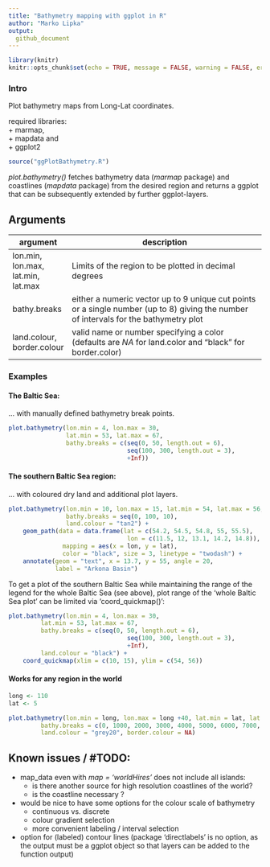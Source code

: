 ```yaml
---
title: "Bathymetry mapping with ggplot in R"
author: "Marko Lipka"
output:
  github_document
---
```


```r
library(knitr)
knitr::opts_chunk$set(echo = TRUE, message = FALSE, warning = FALSE, error = FALSE)
```

### Intro

Plot bathymetry maps from Long-Lat coordinates.

required libraries:  
  + marmap,  
  + mapdata and  
  + ggplot2

```r
source("ggPlotBathymetry.R")
```

*plot.bathymetry()* fetches bathymetry data (*marmap* package) and coastlines (*mapdata* package) from the desired region and returns a ggplot that can be subsequently extended by further ggplot-layers.


## Arguments

argument | description 
---------|------------------------------------------------------------------------------
lon.min, lon.max, lat.min, lat.max | Limits of the region to be plotted in decimal degrees
bathy.breaks | either a numeric vector up to 9 unique cut points or a single number (up to 8) giving the number of intervals for the bathymetry plot
land.colour, border.colour | valid name or number specifying a color (defaults are *NA* for land.color and "black" for border.color)


### Examples

#### The Baltic Sea:
... with manually defined bathymetry break points.
```r
plot.bathymetry(lon.min = 4, lon.max = 30,
                lat.min = 53, lat.max = 67,
                bathy.breaks = c(seq(0, 50, length.out = 6),
                                 seq(100, 300, length.out = 3),
                                 +Inf))
```


#### The southern Baltic Sea region:

... with coloured dry land and additional plot layers.

```r
plot.bathymetry(lon.min = 10, lon.max = 15, lat.min = 54, lat.max = 56, 
                bathy.breaks = seq(0, 100, 10),
                land.colour = "tan2") +
    geom_path(data = data.frame(lat = c(54.2, 54.5, 54.8, 55, 55.5),
                                 lon = c(11.5, 12, 13.1, 14.2, 14.8)),
               mapping = aes(x = lon, y = lat),
               color = "black", size = 3, linetype = "twodash") +
    annotate(geom = "text", x = 13.7, y = 55, angle = 20,
             label = "Arkona Basin")
```


To get a plot of the southern Baltic Sea while maintaining the range of the legend for the whole Baltic Sea (see above), plot range of the 'whole Baltic Sea plot' can be limited via 'coord_quickmap()':

```r
plot.bathymetry(lon.min = 4, lon.max = 30,
         lat.min = 53, lat.max = 67,
         bathy.breaks = c(seq(0, 50, length.out = 6),
                                 seq(100, 300, length.out = 3),
                                 +Inf),
         land.colour = "black") +
    coord_quickmap(xlim = c(10, 15), ylim = c(54, 56))
```


#### Works for any region in the world

```r
long <- 110
lat <- 5

plot.bathymetry(lon.min = long, lon.max = long +40, lat.min = lat, lat.max = lat + 15, 
         bathy.breaks = c(0, 1000, 2000, 3000, 4000, 5000, 6000, 7000, +Inf),
         land.colour = "grey20", border.colour = NA)
```


## Known issues / \#TODO:

* map_data even with *map = 'worldHires'* does not include all islands:
    + is there another source for high resolution coastlines of the world?
    + is the coastline necessary ?
* would be nice to have some options for the colour scale of bathymetry
    + continuous vs. discrete
    + colour gradient selection
    + more convenient labeling / interval selection
* option for (labeled) contour lines (package 'directlabels' is no option, as the output must be a ggplot object so that layers can be added to the function output)